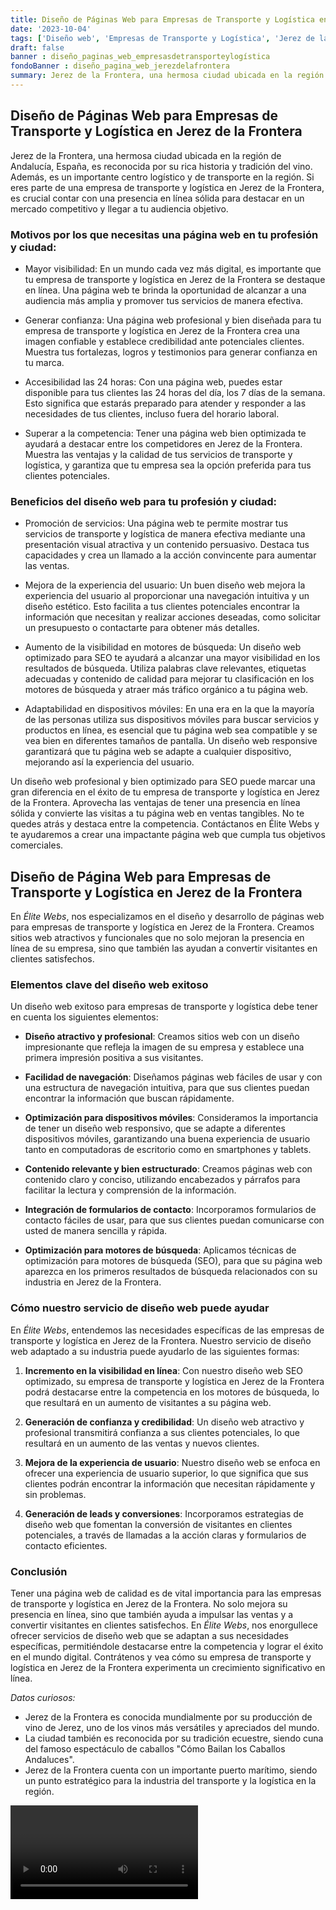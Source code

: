 ```yaml
---
title: Diseño de Páginas Web para Empresas de Transporte y Logística en Jerez de la Frontera
date: '2023-10-04'
tags: ['Diseño web', 'Empresas de Transporte y Logística', 'Jerez de la Frontera']
draft: false
banner : diseño_paginas_web_empresasdetransporteylogística
fondoBanner : diseño_pagina_web_jerezdelafrontera
summary: Jerez de la Frontera, una hermosa ciudad ubicada en la región de Andalucía, España, es reconocida por su rica historia y tradición del vino. Además, es un importante centro logístico y de transporte en la región. Si eres parte de una empresa de transporte y logística en Jerez de la Frontera, es crucial contar con una presencia en línea sólida para destacar en un mercado competitivo y llegar a tu audiencia objetivo.
---
```


## Diseño de Páginas Web para Empresas de Transporte y Logística en Jerez de la Frontera

Jerez de la Frontera, una hermosa ciudad ubicada en la región de Andalucía, España, es reconocida por su rica historia y tradición del vino. Además, es un importante centro logístico y de transporte en la región. Si eres parte de una empresa de transporte y logística en Jerez de la Frontera, es crucial contar con una presencia en línea sólida para destacar en un mercado competitivo y llegar a tu audiencia objetivo.

### Motivos por los que necesitas una página web en tu profesión y ciudad:

- Mayor visibilidad: En un mundo cada vez más digital, es importante que tu empresa de transporte y logística en Jerez de la Frontera se destaque en línea. Una página web te brinda la oportunidad de alcanzar a una audiencia más amplia y promover tus servicios de manera efectiva.

- Generar confianza: Una página web profesional y bien diseñada para tu empresa de transporte y logística en Jerez de la Frontera crea una imagen confiable y establece credibilidad ante potenciales clientes. Muestra tus fortalezas, logros y testimonios para generar confianza en tu marca.

- Accesibilidad las 24 horas: Con una página web, puedes estar disponible para tus clientes las 24 horas del día, los 7 días de la semana. Esto significa que estarás preparado para atender y responder a las necesidades de tus clientes, incluso fuera del horario laboral.

- Superar a la competencia: Tener una página web bien optimizada te ayudará a destacar entre los competidores en Jerez de la Frontera. Muestra las ventajas y la calidad de tus servicios de transporte y logística, y garantiza que tu empresa sea la opción preferida para tus clientes potenciales.

### Beneficios del diseño web para tu profesión y ciudad:

- Promoción de servicios: Una página web te permite mostrar tus servicios de transporte y logística de manera efectiva mediante una presentación visual atractiva y un contenido persuasivo. Destaca tus capacidades y crea un llamado a la acción convincente para aumentar las ventas.

- Mejora de la experiencia del usuario: Un buen diseño web mejora la experiencia del usuario al proporcionar una navegación intuitiva y un diseño estético. Esto facilita a tus clientes potenciales encontrar la información que necesitan y realizar acciones deseadas, como solicitar un presupuesto o contactarte para obtener más detalles.

- Aumento de la visibilidad en motores de búsqueda: Un diseño web optimizado para SEO te ayudará a alcanzar una mayor visibilidad en los resultados de búsqueda. Utiliza palabras clave relevantes, etiquetas adecuadas y contenido de calidad para mejorar tu clasificación en los motores de búsqueda y atraer más tráfico orgánico a tu página web.

- Adaptabilidad en dispositivos móviles: En una era en la que la mayoría de las personas utiliza sus dispositivos móviles para buscar servicios y productos en línea, es esencial que tu página web sea compatible y se vea bien en diferentes tamaños de pantalla. Un diseño web responsive garantizará que tu página web se adapte a cualquier dispositivo, mejorando así la experiencia del usuario.

Un diseño web profesional y bien optimizado para SEO puede marcar una gran diferencia en el éxito de tu empresa de transporte y logística en Jerez de la Frontera. Aprovecha las ventajas de tener una presencia en línea sólida y convierte las visitas a tu página web en ventas tangibles. No te quedes atrás y destaca entre la competencia. Contáctanos en Élite Webs y te ayudaremos a crear una impactante página web que cumpla tus objetivos comerciales.

<GifSeo />

<Cta />

## Diseño de Página Web para Empresas de Transporte y Logística en Jerez de la Frontera

En *Élite Webs*, nos especializamos en el diseño y desarrollo de páginas web para empresas de transporte y logística en Jerez de la Frontera. Creamos sitios web atractivos y funcionales que no solo mejoran la presencia en línea de su empresa, sino que también las ayudan a convertir visitantes en clientes satisfechos.

### Elementos clave del diseño web exitoso 

Un diseño web exitoso para empresas de transporte y logística debe tener en cuenta los siguientes elementos:

- **Diseño atractivo y profesional**: Creamos sitios web con un diseño impresionante que refleja la imagen de su empresa y establece una primera impresión positiva a sus visitantes.

- **Facilidad de navegación**: Diseñamos páginas web fáciles de usar y con una estructura de navegación intuitiva, para que sus clientes puedan encontrar la información que buscan rápidamente.

- **Optimización para dispositivos móviles**: Consideramos la importancia de tener un diseño web responsivo, que se adapte a diferentes dispositivos móviles, garantizando una buena experiencia de usuario tanto en computadoras de escritorio como en smartphones y tablets.

- **Contenido relevante y bien estructurado**: Creamos páginas web con contenido claro y conciso, utilizando encabezados y párrafos para facilitar la lectura y comprensión de la información.

- **Integración de formularios de contacto**: Incorporamos formularios de contacto fáciles de usar, para que sus clientes puedan comunicarse con usted de manera sencilla y rápida.

- **Optimización para motores de búsqueda**: Aplicamos técnicas de optimización para motores de búsqueda (SEO), para que su página web aparezca en los primeros resultados de búsqueda relacionados con su industria en Jerez de la Frontera.

### Cómo nuestro servicio de diseño web puede ayudar

En *Élite Webs*, entendemos las necesidades específicas de las empresas de transporte y logística en Jerez de la Frontera. Nuestro servicio de diseño web adaptado a su industria puede ayudarlo de las siguientes formas:

1. **Incremento en la visibilidad en línea**: Con nuestro diseño web SEO optimizado, su empresa de transporte y logística en Jerez de la Frontera podrá destacarse entre la competencia en los motores de búsqueda, lo que resultará en un aumento de visitantes a su página web.

2. **Generación de confianza y credibilidad**: Un diseño web atractivo y profesional transmitirá confianza a sus clientes potenciales, lo que resultará en un aumento de las ventas y nuevos clientes.

3. **Mejora de la experiencia de usuario**: Nuestro diseño web se enfoca en ofrecer una experiencia de usuario superior, lo que significa que sus clientes podrán encontrar la información que necesitan rápidamente y sin problemas.

4. **Generación de leads y conversiones**: Incorporamos estrategias de diseño web que fomentan la conversión de visitantes en clientes potenciales, a través de llamadas a la acción claras y formularios de contacto eficientes.

### Conclusión

Tener una página web de calidad es de vital importancia para las empresas de transporte y logística en Jerez de la Frontera. No solo mejora su presencia en línea, sino que también ayuda a impulsar las ventas y a convertir visitantes en clientes satisfechos. En *Élite Webs*, nos enorgullece ofrecer servicios de diseño web que se adaptan a sus necesidades específicas, permitiéndole destacarse entre la competencia y lograr el éxito en el mundo digital. Contrátenos y vea cómo su empresa de transporte y logística en Jerez de la Frontera experimenta un crecimiento significativo en línea.

*Datos curiosos:*
- Jerez de la Frontera es conocida mundialmente por su producción de vino de Jerez, uno de los vinos más versátiles y apreciados del mundo.
- La ciudad también es reconocida por su tradición ecuestre, siendo cuna del famoso espectáculo de caballos "Cómo Bailan los Caballos Andaluces".
- Jerez de la Frontera cuenta con un importante puerto marítimo, siendo un punto estratégico para la industria del transporte y la logística en la región.

<Video />

<CtaBot job='Empresas de Transporte y Logística' city='Jerez de la Frontera'/>

<Gmaps query='Jerez de la Frontera+españa+maps' />